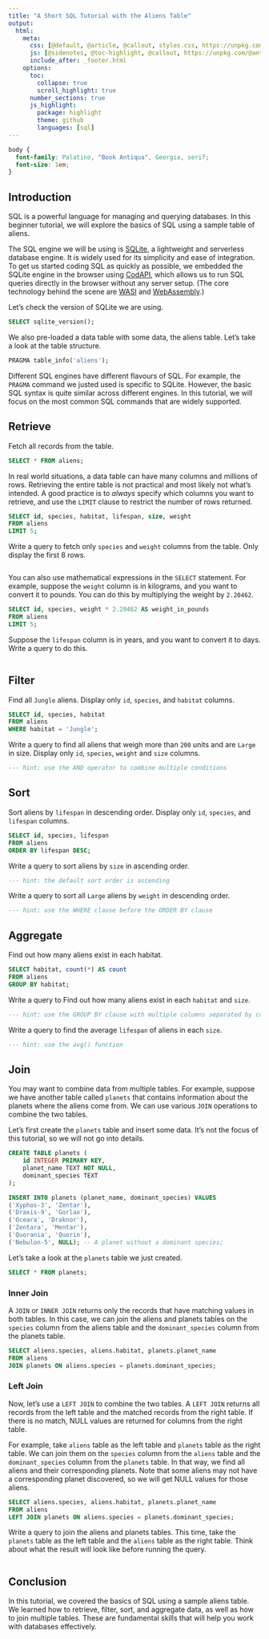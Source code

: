 ```yaml
---
title: "A Short SQL Tutorial with the Aliens Table"
output:
  html:
    meta:
      css: [@default, @article, @callout, styles.css, https://unpkg.com/@antonz/codapi@0.19.10/dist/snippet.css]
      js: [@sidenotes, @toc-highlight, @callout, https://unpkg.com/@antonz/runno@0.6.1/dist/runno.js, https://unpkg.com/@antonz/codapi@0.19.10/dist/engine/wasi.js, https://unpkg.com/@antonz/codapi@0.19.10/dist/snippet.js]
      include_after: _footer.html
    options:
      toc: 
        collapse: true
        scroll_highlight: true
      number_sections: true
      js_highlight:
        package: highlight
        theme: github
        languages: [sql]
---
```


```css
body {
  font-family: Palatino, "Book Antiqua", Georgia, serif;
  font-size: 1em;
}
```

```{=html}
<script id="aliens-table" type="text/plain">
CREATE TABLE aliens (
    id INTEGER PRIMARY KEY,
    species TEXT NOT NULL,
    habitat TEXT NOT NULL,
    lifespan REAL,
    size TEXT,
    weight REAL
);

INSERT INTO aliens (species, habitat, lifespan, size, weight) VALUES
('Zentar', 'Jungle', 120.0, 'Large', 300.0),
('Gorlax', 'Desert', 85.0, 'Medium', 150.0),
('Vexor', 'Ocean', 95.0, 'Small', 50.0),
('Plutoid', 'Mountain', 150.0, 'Medium', 180.0),
('Zyphor', 'Jungle', 200.0, 'Large', 500.0),
('Xeltron', 'Desert', 75.0, 'Small', 40.0),
('Mentar', 'Jungle', 110.0, 'Medium', 280.0),
('Draknor', 'Ocean', 90.0, 'Small', 140.0),
('Seltrix', 'Desert', 130.0, 'Large', 320.0),
('Quorin', 'Mountain', 180.0, 'Medium', 400.0);

##CODE##
</script>
```

## Introduction

SQL is a powerful language for managing and querying databases. In this beginner tutorial, we will explore the basics of SQL using a sample table of aliens.

The SQL engine we will be using is [SQLite](https://www.sqlite.org/index.html), a lightweight and serverless database engine. It is widely used for its simplicity and ease of integration. To get us started coding SQL as quickly as possible, we embedded the SQLite engine in the browser using [CodAPI](https://codapi.org/), which allows us to run SQL queries directly in the browser without any server setup. (The core technology behind the scene are [WASI](https://wasi.dev/) and [WebAssembly](https://webassembly.org/).)

Let's check the version of SQLite we are using.

```sql
SELECT sqlite_version();
```
```{=html}
<codapi-snippet engine="wasi" sandbox="sqlite" editor="basic" template="#aliens-table"></codapi-snippet>
```

We also pre-loaded a data table with some data, the aliens table. Let's take a look at the table structure.

```sql
PRAGMA table_info('aliens');
```
```{=html}
<codapi-snippet engine="wasi" sandbox="sqlite" editor="basic" template="#aliens-table"></codapi-snippet>
```

Different SQL engines have different flavours of SQL. For example, the `PRAGMA` command we justed used is specific to SQLite. However, the basic SQL syntax is quite similar across different engines. In this tutorial, we will focus on the most common SQL commands that are widely supported.

## Retrieve

Fetch all records from the table.

```sql
SELECT * FROM aliens;
```
```{=html}
<codapi-snippet engine="wasi" sandbox="sqlite" editor="basic" template="#aliens-table"></codapi-snippet>
```

In real world situations, a data table can have many columns and millions of rows. Retrieving the entire table is not practical and most likely not what's intended. A good practice is to *always* specify which columns you want to retrieve, and use the `LIMIT` clause to restrict the number of rows returned.

```sql
SELECT id, species, habitat, lifespan, size, weight
FROM aliens
LIMIT 5;
```
```{=html}
<codapi-snippet engine="wasi" sandbox="sqlite" editor="basic" template="#aliens-table"></codapi-snippet>
```

::: callout-exercise

Write a query to fetch only `species` and `weight` columns from the table. Only display the first 8 rows.

```sql


```
```{=html}
<codapi-snippet engine="wasi" sandbox="sqlite" editor="basic" template="#aliens-table"></codapi-snippet>
```
:::

You can also use mathematical expressions in the `SELECT` statement. For example, suppose the `weight` column is in kilograms, and you want to convert it to pounds. You can do this by multiplying the weight by `2.20462`.

```sql
SELECT id, species, weight * 2.20462 AS weight_in_pounds
FROM aliens
LIMIT 5;
```
```{=html}
<codapi-snippet engine="wasi" sandbox="sqlite" editor="basic" template="#aliens-table"></codapi-snippet>
```

::: callout-exercise

Suppose the `lifespan` column is in years, and you want to convert it to days. Write a query to do this.

```sql


```
```{=html}
<codapi-snippet engine="wasi" sandbox="sqlite" editor="basic" template="#aliens-table"></codapi-snippet>
```
:::


## Filter

Find all `Jungle` aliens. Display only `id`, `species`, and `habitat` columns.

```sql
SELECT id, species, habitat
FROM aliens 
WHERE habitat = 'Jungle';
```

```{=html}
<codapi-snippet engine="wasi" sandbox="sqlite" editor="basic" template="#aliens-table"></codapi-snippet>
```

::: callout-exercise

Write a query to find all aliens that weigh more than `200` units and are `Large` in size. Display only `id`, `species`, `weight` and `size` columns.

```sql
--- hint: use the AND operator to combine multiple conditions


```
```{=html}
<codapi-snippet engine="wasi" sandbox="sqlite" editor="basic" template="#aliens-table"></codapi-snippet>
```
:::


## Sort

Sort aliens by `lifespan` in descending order. Display only `id`, `species`, and `lifespan` columns.

```sql
SELECT id, species, lifespan
FROM aliens
ORDER BY lifespan DESC;
```
```{=html}
<codapi-snippet engine="wasi" sandbox="sqlite" editor="basic" template="#aliens-table"></codapi-snippet>
```

::: callout-exercise

Write a query to sort aliens by `size` in ascending order.

```sql
--- hint: the default sort order is ascending


```
```{=html}
<codapi-snippet engine="wasi" sandbox="sqlite" editor="basic" template="#aliens-table"></codapi-snippet>
```
:::

::: callout-exercise

Write a query to sort all `Large` aliens by `weight` in descending order.

```sql
--- hint: use the WHERE clause before the ORDER BY clause


```
```{=html}
<codapi-snippet engine="wasi" sandbox="sqlite" editor="basic" template="#aliens-table"></codapi-snippet>
```
:::

## Aggregate

Find out how many aliens exist in each habitat. 

```sql
SELECT habitat, count(*) AS count
FROM aliens
GROUP BY habitat;
```
```{=html}
<codapi-snippet engine="wasi" sandbox="sqlite" editor="basic" template="#aliens-table"></codapi-snippet>
```

::: callout-exercise

Write a query to Find out how many aliens exist in each `habitat` and `size`.


```sql
--- hint: use the GROUP BY clause with multiple columns separated by commas


```
```{=html}
<codapi-snippet engine="wasi" sandbox="sqlite" editor="basic" template="#aliens-table"></codapi-snippet>
```

:::

::: callout-exercise

Write a query to find the average `lifespan` of aliens in each `size`.


```sql
--- hint: use the avg() function


```
```{=html}
<codapi-snippet engine="wasi" sandbox="sqlite" editor="basic" template="#aliens-table"></codapi-snippet>
```
:::


## Join

You may want to combine data from multiple tables. For example, suppose we have another table called `planets` that contains information about the planets where the aliens come from. We can use various `JOIN` operations to combine the two tables.

Let's first create the `planets` table and insert some data. It's not the focus of this tutorial, so we will not go into details.

```sql
CREATE TABLE planets (
    id INTEGER PRIMARY KEY,
    planet_name TEXT NOT NULL,
    dominant_species TEXT
);

INSERT INTO planets (planet_name, dominant_species) VALUES
('Xyphos-3', 'Zentar'),
('Draxis-9', 'Gorlax'),
('Oceara', 'Draknor'),
('Zentara', 'Mentar'),
('Quorania', 'Quorin'),
('Nebulon-5', NULL); -- A planet without a dominant species;
```
```{=html}
<codapi-snippet id="planets-table" engine="wasi" sandbox="sqlite" editor="basic" template="#aliens-table"></codapi-snippet>
```

Let's take a look at the `planets` table we just created.

```sql
SELECT * FROM planets;
```
```{=html}
<codapi-snippet engine="wasi" sandbox="sqlite" editor="basic" template="#aliens-table" depends-on="planets-table"></codapi-snippet>
```

### Inner Join

A `JOIN` or `INNER JOIN` returns only the records that have matching values in both tables. In this case, we can join the aliens and planets tables on the `species` column from the aliens table and the `dominant_species` column from the planets table.

```sql
SELECT aliens.species, aliens.habitat, planets.planet_name 
FROM aliens
JOIN planets ON aliens.species = planets.dominant_species;
```
```{=html}
<codapi-snippet engine="wasi" sandbox="sqlite" editor="basic" template="#aliens-table" depends-on="planets-table"></codapi-snippet>
```

### Left Join

Now, let's use a `LEFT JOIN` to combine the two tables. A `LEFT JOIN` returns all records from the left table and the matched records from the right table. If there is no match, NULL values are returned for columns from the right table.

For example, take `aliens` table as the left table and `planets` table as the right table. We can join them on the `species` column from the `aliens` table and the `dominant_species` column from the `planets` table. In that way, we find all aliens and their corresponding planets. Note that some aliens may not have a corresponding planet discovered, so we will get NULL values for those aliens.

```sql
SELECT aliens.species, aliens.habitat, planets.planet_name 
FROM aliens
LEFT JOIN planets ON aliens.species = planets.dominant_species;
```
```{=html}
<codapi-snippet engine="wasi" sandbox="sqlite" editor="basic" template="#aliens-table" depends-on="planets-table"></codapi-snippet>
```

::: callout-exercise

Write a query to join the aliens and planets tables. This time, take the `planets` table as the left table and the `aliens` table as the right table. Think about what the result will look like before running the query.

```sql


```
```{=html}
<codapi-snippet engine="wasi" sandbox="sqlite" editor="basic" template="#aliens-table" depends-on="planets-table"></codapi-snippet>
```
:::


## Conclusion

In this tutorial, we covered the basics of SQL using a sample aliens table. We learned how to retrieve, filter, sort, and aggregate data, as well as how to join multiple tables. These are fundamental skills that will help you work with databases effectively.
